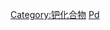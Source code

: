 {{Cat main|有机钯化学}}
{{Commonscat|Organopalladium compounds}}

[[Category:钯化合物|Category:钯化合物]]
[[Category:有機金屬化合物|Pd]]